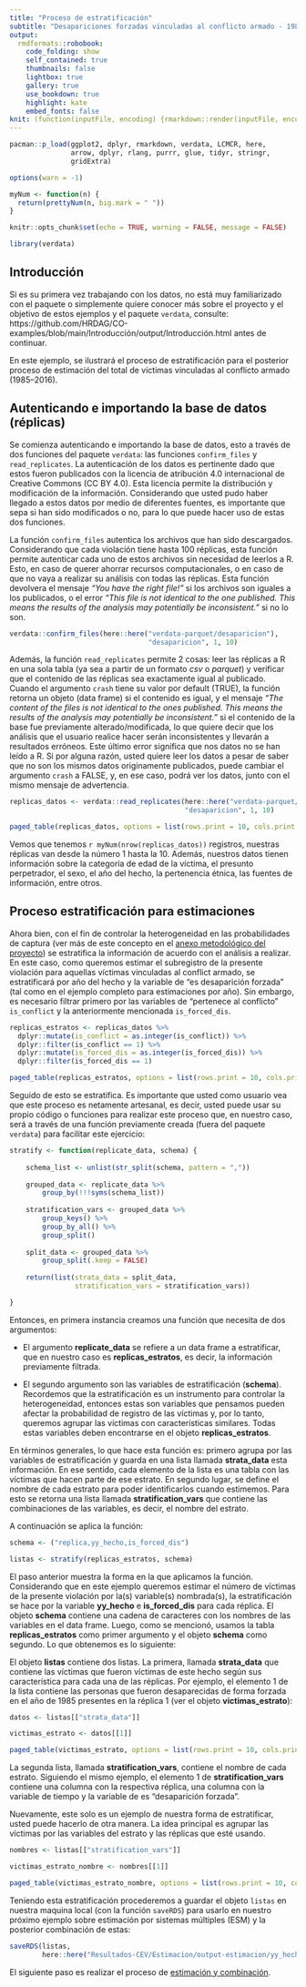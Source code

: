 ```yaml
---
title: "Proceso de estratificación"
subtitle: "Desapariciones forzadas vinculadas al conflicto armado - 1985–2016"
output:
  rmdformats::robobook:
    code_folding: show
    self_contained: true
    thumbnails: false
    lightbox: true
    gallery: true
    use_bookdown: true
    highlight: kate
    embed_fonts: false
knit: (function(inputFile, encoding) {rmarkdown::render(inputFile, encoding = encoding, output_dir = "../output") })
---
```


```r

pacman::p_load(ggplot2, dplyr, rmarkdown, verdata, LCMCR, here,
               arrow, dplyr, rlang, purrr, glue, tidyr, stringr, 
               gridExtra)

options(warn = -1)

```

```r

myNum <- function(n) {
  return(prettyNum(n, big.mark = " "))
}

knitr::opts_chunk$set(echo = TRUE, warning = FALSE, message = FALSE)

```

```r

library(verdata)

```

## Introducción {-}

Si es su primera vez trabajando con los datos, no está muy familiarizado con el 
paquete o simplemente quiere conocer más sobre el proyecto y el objetivo de 
estos ejemplos y el paquete `verdata`, consulte:
https://github.com/HRDAG/CO-examples/blob/main/Introducción/output/Introducción.html 
antes de continuar. 

En este ejemplo, se ilustrará el proceso de estratificación para el posterior
proceso de estimación del total de víctimas vinculadas al conflicto armado (1985–2016).

## Autenticando e importando la base de datos (réplicas) {-}

Se comienza autenticando e importando la base de datos, esto a 
través de dos funciones del paquete `verdata`: las funciones `confirm_files` y 
`read_replicates`. La autenticación de los datos es pertinente dado que estos 
fueron publicados con la licencia de atribución 4.0 internacional de Creative 
Commons (CC BY 4.0). Esta licencia permite la distribución y modificación de la 
información. Considerando que usted pudo haber llegado a estos datos por medio 
de diferentes fuentes, es importante que sepa si han sido modificados o no, para 
lo que puede hacer uso de estas dos funciones. 

La función `confirm_files` autentica los archivos que han sido descargados. 
Considerando que cada violación tiene hasta 100 réplicas, esta función permite
autenticar cada uno de estos archivos sin necesidad de leerlos a R. Esto, en 
caso de querer ahorrar recursos computacionales, o en caso de que no vaya a 
realizar su análisis con todas las réplicas. Esta función devolvera el mensaje 
_"You have the right file!"_ si los archivos son iguales a los publicados, o 
el error _"This file is not identical to the one published. This means the results of the analysis may potentially be inconsistent."_ si no lo son. 

```r

verdata::confirm_files(here::here("verdata-parquet/desaparicion"), 
                                  "desaparicion", 1, 10)

```

Además, la función `read_replicates` permite 2 cosas: leer las réplicas a R en
una sola tabla (ya sea a partir de un formato *csv* o *parquet*) y verificar 
que el contenido de las réplicas sea exactamente igual al publicado.
Cuando el argumento `crash` tiene su valor por default (TRUE), la función 
retorna un objeto (data frame) si el contenido es igual, y el mensaje
_"The content of the files is not identical to the ones published. This means the results of the analysis may potentially be inconsistent."_ si el contenido de la base fue 
previamente alterado/modificada, lo que quiere decir que los análisis que el 
usuario realice hacer serán inconsistentes y llevarán a resultados erróneos. 
Este último error significa que nos datos no se han leído a R. Si por alguna 
razón, usted quiere leer los datos a pesar de saber que no son los mismos datos 
originamente publicados, puede cambiar el argumento `crash` a FALSE, y, 
en ese caso, podrá ver los datos, junto con el mismo mensaje de advertencia. 

```r

replicas_datos <- verdata::read_replicates(here::here("verdata-parquet/desaparicion"),
                                           "desaparicion", 1, 10)

paged_table(replicas_datos, options = list(rows.print = 10, cols.print = 5))

```

Vemos que tenemos `r myNum(nrow(replicas_datos))` registros, nuestras réplicas 
van desde la número 1 hasta la 10. Además, nuestros datos tienen información 
sobre la categoría de edad de la víctima, el presunto perpetrador, el sexo, 
el año del hecho, la pertenencia étnica, las fuentes de información, entre otros. 

## Proceso estratificación para estimaciones {-}

Ahora bien, con el fin de controlar la heterogeneidad  en las probabilidades de captura 
(ver más de este concepto en el [anexo metodológico del proyecto](https://www.comisiondelaverdad.co/anexo-proyecto-jep-cevhrdag)) se estratifica la información de acuerdo con el análisis a realizar. En este caso, 
como queremos estimar el subregistro de la presente violación para aquellas víctimas
vinculadas al conflict armado, se estratificará por año del hecho y la variable de 
"es desaparición forzada" (tal como en el ejemplo completo para estimaciones por 
año). Sin embargo, es necesario filtrar primero por las variables de "pertenece 
al conflicto" `is_conflict` y la anteriormente mencionada `is_forced_dis`.

```r

replicas_estratos <- replicas_datos %>% 
  dplyr::mutate(is_conflict = as.integer(is_conflict)) %>% 
  dplyr::filter(is_conflict == 1) %>% 
  dplyr::mutate(is_forced_dis = as.integer(is_forced_dis)) %>% 
  dplyr::filter(is_forced_dis == 1)

paged_table(replicas_estratos, options = list(rows.print = 10, cols.print = 5))

```
Seguido de esto se estratifica. Es importante que usted como usuario 
vea que este proceso es netamente artesanal, es decir, usted puede usar su propio
código o funciones para realizar este proceso que, en nuestro caso, será a través
de una función previamente creada (fuera del paquete `verdata`) para facilitar 
este ejercicio:

```r

stratify <- function(replicate_data, schema) {
    
    schema_list <- unlist(str_split(schema, pattern = ","))
    
    grouped_data <- replicate_data %>%
        group_by(!!!syms(schema_list))
    
    stratification_vars <- grouped_data %>%
        group_keys() %>%
        group_by_all() %>%
        group_split()
    
    split_data <- grouped_data %>%
        group_split(.keep = FALSE)
    
    return(list(strata_data = split_data,
                stratification_vars = stratification_vars))

}

```

Entonces, en primera instancia creamos una función que necesita de dos 
argumentos:

-  El argumento **replicate_data** se refiere a un data frame a estratificar,
que en nuestro caso es **replicas_estratos**, es decir, la información previamente 
filtrada.

- El segundo argumento son las variables de estratificación (**schema**). 
Recordemos que la estratificación es un instrumento para controlar la heterogeneidad, 
entonces estas son variables que pensamos pueden afectar la probabilidad de 
registro de las víctimas y, por lo tanto, queremos agrupar las víctimas con 
características similares. Todas estas variables deben encontrarse en el objeto 
**replicas_estratos**.

En términos generales, lo que hace esta función es: primero agrupa por las
variables de estratificación y guarda en una lista llamada **strata_data** esta 
información. En ese sentido, cada elemento de la lista es una tabla con las
víctimas que hacen parte de ese estrato. En segundo lugar, se define el 
nombre de cada estrato para poder identificarlos cuando estimemos. 
Para esto se retorna una lista llamada **stratification_vars** que 
contiene las combinaciones de las variables, es decir, el nombre del estrato. 

A continuación se aplica la función:

```r

schema <- ("replica,yy_hecho,is_forced_dis")

listas <- stratify(replicas_estratos, schema)

```

El paso anterior muestra la forma en la que aplicamos la función. Considerando 
que en este ejemplo queremos estimar el número de víctimas de la presente violación
por la(s) variable(s) nombrada(s), la estratificación se hace por la variable 
**yy_hecho** e **is_forced_dis** para cada réplica. El objeto 
**schema** contiene una cadena de caracteres con los nombres de las variables en 
el data frame. Luego, como se mencionó, usamos la tabla **replicas_estratos**
como primer argumento y el objeto **schema** como segundo. Lo que obtenemos es
lo siguiente:

El objeto **listas** contiene dos listas. La primera, llamada **strata_data** que
contiene las víctimas que fueron víctimas de este hecho según sus característica
para cada una de las réplicas. Por ejemplo, el elemento 1 de la lista contiene
las personas que fueron desaparecidas de forma forzada en el año de 1985
presentes en la réplica 1 (ver el objeto **victimas_estrato**):

```r

datos <- listas[["strata_data"]]

victimas_estrato <- datos[[1]]

paged_table(victimas_estrato, options = list(rows.print = 10, cols.print = 5))

```
La segunda lista, llamada **stratification_vars**, contiene el nombre de cada 
estrato. Siguiendo el mismo ejemplo, el elemento 1 de **stratification_vars** 
contiene una columna con la respectiva réplica, una columna con la variable de
tiempo y la variable de es "desaparición forzada".

Nuevamente, este solo es un ejemplo de nuestra forma de estratificar, usted puede 
hacerlo de otra manera. La idea principal es agrupar las víctimas por las 
variables del estrato y las réplicas que esté usando.

```r

nombres <- listas[["stratification_vars"]]

victimas_estrato_nombre <- nombres[[1]]

paged_table(victimas_estrato_nombre, options = list(rows.print = 10, cols.print = 5))

```

Teniendo esta estratificación procederemos a guardar el objeto `listas` 
en nuestra maquina local (con la función `saveRDS`) para usarlo en nuestro 
próximo ejemplo sobre estimación por sistemas múltiples (ESM) y la posterior
combinación de estas:

```r

saveRDS(listas, 
        here::here("Resultados-CEV/Estimacion/output-estimacion/yy_hecho-is_conflict-desaparicion.rds"))

```

El siguiente paso es realizar el proceso de [estimación y combinación](https://github.com/HRDAG/CO-examples/blob/main/Resultados-CEV/Estimacion/output/desaparicion-is_conflict-estimacion.html).
